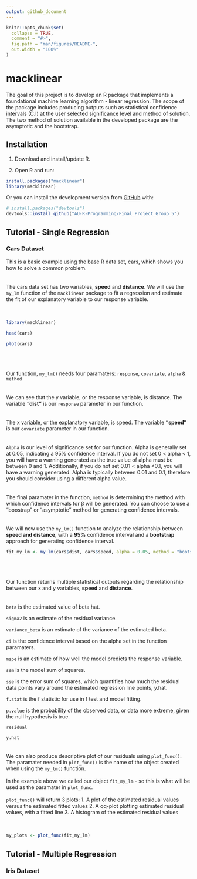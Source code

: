 ```yaml
---
output: github_document
---
```


<!-- README.md is generated from README.Rmd. Please edit that file -->

```r
knitr::opts_chunk$set(
  collapse = TRUE,
  comment = "#>",
  fig.path = "man/figures/README-",
  out.width = "100%"
)
```

# macklinear

<!-- badges: start -->
<!-- badges: end -->

The goal of this project is to develop an R package that implements a foundational machine learning algorithm - linear regression. The scope of the package includes producing outputs such as statistical confidence intervals (C.I) at the user selected significance level and method of solution. The two method of solution available in the developed package are the asymptotic and the bootstrap.

## Installation

1. Download and install/update R.

2. Open R and run:

``` r
install.packages("macklinear")
library(macklinear)
``` 

Or you can install the development version from [GitHub](https://github.com/) with:

``` r
# install.packages("devtools")
devtools::install_github("AU-R-Programming/Final_Project_Group_5")
```

## Tutorial - Single Regression
### Cars Dataset 

This is a basic example using the base R data set, cars, which shows you how to solve a common problem.
<br><br><br>
The cars data set has two variables, **speed** and **distance**. We will use the `my_lm` function of the `macklinear` package to fit a regression and estimate the fit of our explanatory variable to our response variable.
<br><br><br>
```r
library(macklinear)

head(cars)

plot(cars)
```
<br><br><br>
Our function, `my_lm()` needs four paramaters: 
`response`, `covariate`, `alpha` & `method`
<br><br><br>
We can see that the y variable, or the response variable, is distance. The variable **"dist"** is our `response` parameter in our function.
<br><br><br>
The x variable, or the explanatory variable, is speed. The variable **"speed"** is our `covariate` parameter in our function. 
<br><br><br>
`Alpha` is our level of significance set for our function. Alpha is generally set at 0.05, indicating a 95% confidence interval. If you do not set 0 < alpha < 1, you will have a warning generated as the true value of alpha must be between 0 and 1. Additionally, if you do not set 0.01 < alpha <0.1, you will have a warning generated. Alpha is typically between 0.01 and 0.1, therefore you should consider using a different alpha value.
<br><br><br>
The final paramater in the function, `method` is determining the method with which confidence intervals for β will be generated. You can choose to use a "boostrap" or "asymptotic" method for generating confidence intervals. 
<br><br><br>
We will now use the `my_lm()` function to analyze the relationship between **speed and distance**, with a **95%** confidence interval and a **bootstrap** approach for generating confidence interval. 

``` r

fit_my_lm <- my_lm(cars$dist, cars$speed, alpha = 0.05, method = "bootstrap")

```
<br><br><br>
Our function returns multiple statistical outputs regarding the relationship between our x and y variables, **speed** and **distance**. 
<br><br><br>
`beta` is the estimated value of beta hat.

`sigma2` is an estimate of the residual variance. 

`variance_beta` is an estimate of the variance of the estimated beta.

`ci` is the confidence interval based on the alpha set in the function paramaters. 

`mspe` is an estimate of how well the model predicts the response variable.

`ssm` is the model sum of squares. 

`sse` is the error sum of squares, which quantifies how much the residual data points vary around the estimated regression line points, y.hat.

`f.stat` is the f statistic for use in f test and model fitting.

`p.value` is the probability of the observed data, or data more extreme, given the null hypothesis is true.

`residual`

`y.hat` 
<br><br><br>
We can also produce descriptive plot of our residuals using `plot_func()`. The paramater needed in `plot_func()` is the name of the object created when using the `my_lm()` function. 
<br><br>
In the example above we called our object `fit_my_lm` - so this is what will be used as the paramater in `plot_func`. 
<br><br>
`plot_func()` will return 3 plots: 
1. A plot of the estimated residual values versus the estimated fitted values
2. A qq-plot plotting estimated residual values, with a fitted line
3. A histogram of the estimated residual values
<br><br><br>
``` r

my_plots <- plot_func(fit_my_lm)

```

## Tutorial - Multiple Regression
### Iris Dataset 